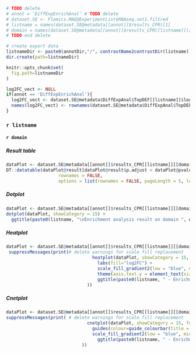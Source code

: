 
<!-- <details> -->

```r

# TODO delete
# annot = 'DiffExpEnrichAnal' # TODO delete
# dataset.SE <- Flomics.MAE@ExperimentList$RNAseq.set1.filtred
# listname = names(dataset.SE@metadata[[annot]]$results_CPR)[1]
# domain = names(dataset.SE@metadata[[annot]]$results_CPR[[listname]])[1]
# TODO end delete

# create export data
listnameDir <- paste0(annotDir,"/", contrastName2contrastDir(listname),"/",domain,"/")
dir.create(path=listnameDir)

knitr::opts_chunk$set(
  fig.path=listnameDir
)
```

```r
log2FC_vect <- NULL
if(annot == 'DiffExpEnrichAnal'){
  log2FC_vect <- dataset.SE@metadata$DiffExpAnal$TopDEF[[listname]]$logFC
  names(log2FC_vect) <- rownames(dataset.SE@metadata$DiffExpAnal$TopDEF[[listname]])
}
```

### `r listname` {.tabset}

#### `r domain` {.tabset}

##### Result table

```r
dataPlot <- dataset.SE@metadata[[annot]]$results_CPR[[listname]][[domain]]
DT::datatable(dataPlot@result[dataPlot@result$p.adjust < dataPlot@pvalueCutoff, ]%>% dplyr::select(!c("geneID", "qvalue")), # sometimes it prints non significant results...
                    rownames = FALSE,
                    options = list(rownames = FALSE, pageLength = 5, lengthMenu = c(5, 10, 15, 20), scrollX = T))

```

##### Dotplot

```r
dataPlot <- dataset.SE@metadata[[annot]]$results_CPR[[listname]][[domain]]
dotplot(dataPlot, showCategory = 15) + 
  ggtitle(paste0(listname, "\nEnrichment analysis result on domain ", domain, "\nFirst 15 enriched terms"))
```

##### Heatplot

```r
dataPlot <- dataset.SE@metadata[[annot]]$results_CPR[[listname]][[domain]]
 suppressMessages(print(# delete warnings for scale fill replacement
                                 heatplot(dataPlot, showCategory = 15, foldChange = log2FC_vect) + 
                                   labs(fill="log2FC") + 
                                   scale_fill_gradient2(low = "blue", mid = "white", high = "red", midpoint = 0) +
                                   theme(axis.text.y = element_text(size = 10)) + 
                                   ggtitle(paste0(listname, " - Enrichment analysis result on domain ", domain, "\nFirst 15 enriched terms"))
                               ))
```


##### Cnetplot

```r
dataPlot <- dataset.SE@metadata[[annot]]$results_CPR[[listname]][[domain]]
suppressMessages(print( # delete warnings for scale fill replacement
                               cnetplot(dataPlot, showCategory = 15, foldChange = log2FC_vect, node_label = "category") + 
                                 guides(colour=guide_colourbar(title = "log2FC")) +
                                 scale_fill_gradient2(low = "blue", mid = "white", high = "red", midpoint = 0) + 
                                   ggtitle(paste0(listname, " - Enrichment analysis result on domain ", domain, "\nFirst 15 enriched terms"))
                             )) 
```

<!-- </details> -->



